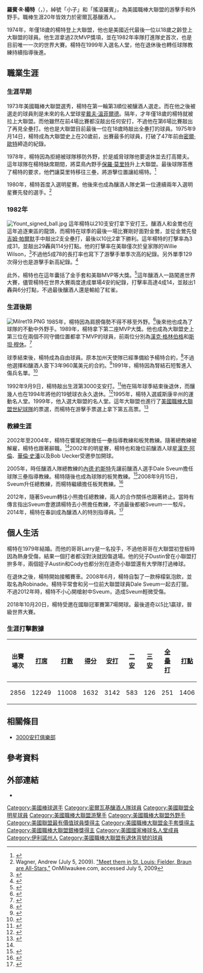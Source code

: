 {{Infobox baseball biography
|name        = 羅賓·楊特<br />Robin Yount
|image       = Robin Yount.jpg
|image_size  =
|caption     = 2006年的楊特
|position    = [[游擊手|游擊手]]/[[中外野手|中外野手]]
|bats        = 右
|throws      = 右
|birth_date  = {{Birth date and age|mf=yes|1955|9|16}}
|birth_place = {{USA}}[[伊利諾州|伊利諾州]][[丹維爾_(伊利諾伊州)|丹維爾]]
|death_date  = 
|death_place = 
|debutleague = 美國職棒大聯盟
|debutdate   = 4月5日
|debutyear   = 1974年
|debutteam   = 密爾瓦基釀酒人
|finalleague = 美國職棒大聯盟
|finaldate   = 10月3日
|finalyear   = 1993年
|finalteam   = 密爾瓦基釀酒人
|statleague  = 美國職棒大聯盟
|stat1label  = [[打擊率|打擊率]]
|stat1value  = .285
|stat2label  = [[安打|安打]]
|stat2value  = 3142
|stat3label  = [[全壘打|全壘打]]
|stat3value  = 251
|stat4label  = [[打點|打點]]
|stat4value  = 1406
|teams=
* [[密爾瓦基釀酒人|密爾瓦基釀酒人]] ({{mlby|1974}}–{{mlby|1993}})
|highlights=
* 3×[[美國職棒大聯盟全明星賽|全明星賽]] ([[1980年美國職棒大聯盟全明星賽|1980]],[[1982年美國職棒大聯盟全明星賽|1982]],[[1983年美國職棒大聯盟全明星賽|1983]])
* 2×[[美國職棒大聯盟最有價值球員獎|美聯MVP]] (1982,1989)
* [[美國職棒大聯盟金手套獎|金手套獎]] (1982)
* 3×[[美國職棒大聯盟銀棒獎|銀棒獎]] (1980,1982,1989)
* [[密爾瓦基釀酒人|密爾瓦基釀酒人]]退休號碼#19
* [[美樂棒球場|美樂棒球場]]名人紀念道
|hoflink  = 美國國家棒球名人堂暨博物館
|hoftype  = 美國棒球名人堂
|hofdate  = 1999年
|hofvote  = 77.5% (第一年票選)
}}
'''羅賓·R·楊特'''（{{lang-en|Robin R. Yount}}，{{bd|1955年|9月16日|}}），綽號「小子」和「搖滾羅賓」，為美國職棒大聯盟的游擊手和外野手。職棒生涯20年皆效力於密爾瓦基釀酒人。

1974年，年僅18歲的楊特登上大聯盟，他也是美國近代最後一位以18歲之齡登上大聯盟的球員。他生涯拿過2次MVP獎項，並在1982年率隊打進隊史首次，也是目前唯一一次的世界大賽。楊特在1999年入選名人堂，他在退休後也轉任球隊教練持續指導後進。
==職業生涯==
===生涯早期===
1973年美國職棒大聯盟選秀，楊特在第一輪第3順位被釀酒人選走。而在他之後被選走的球員則是未來的名人堂球星[[戴夫·溫菲爾德|戴夫·溫菲爾德]]。隔年，才年僅18歲的楊特就被拉上大聯盟。而他雖然在前4場比賽都沒敲出任何安打，不過他在第6場比賽敲出了再見全壘打。他也是大聯盟目前最後一位在18歲時敲出全壘打的球員。1975年9月14日，楊特成為大聯盟史上在20歲前，出賽最多的球員，打破了47年前由[[密爾·歐特|密爾·歐特]]締造的紀錄。

1978年，楊特因為拒絕被球隊移防外野，於是威脅球隊他要退休並去打高爾夫。這年球隊在楊特缺席期間，將菜鳥內野手[[保羅·莫里特|保羅·莫里特]]升上大聯盟。最後球隊答應了楊特的要求，他們讓莫里特移往三壘，將游擊位置讓給楊特。<ref name=Okrent>{{cite book|last1=Okrent|first1=Daniel|title=Nine Innings: The Anatomy of a Baseball Game|date=2000|publisher=[[Houghton_Mifflin_Harcourt|Houghton Mifflin Harcourt]]|isbn=0547527527|page=47|url=https://books.google.com/books?id=Z7gk-OcmVRkC&pg=PT64&lpg=PT64|accessdate=August 8, 2014}}</ref>

1980年，楊特首度入選明星賽。他後來也成為釀酒人隊史第一位連續兩年入選明星賽先發的選手。<ref>Wagner, Andrew (July 5, 2009). [http://www.onmilwaukee.com/sports/articles/fielderbraunasg070509.html "Meet them in St. Louis: Fielder, Braun are All-Stars,"] OnMilwaukee.com, accessed July 5, 2009</ref>
===1982年===
[[File:Yount_signed_ball.jpg|thumb]]
這年楊特以210支安打拿下安打王。釀酒人和金鶯也在這年追逐東區的龍頭，而楊特在球季的最後一場比賽剛好面對金鶯，並從金鶯先發[[吉姆·帕爾默|吉姆·帕爾默]]手中敲出2支全壘打，最後以10比2拿下勝利。這年楊特的打擊率為3成31，並敲出29轟與114分打點。他的打擊率在美聯僅次於皇家隊的Willie Wilson，<ref name=Fox>{{cite web|last1=Pesetski|first1=John|title=Yount springs into action, imparts wisdom on Brewers in spring training|url=http://www.foxsports.com/wisconsin/story/yount-springs-into-action-imparts-wisdom-on-brewers-in-spring-training-031714|publisher=[[Fox_Sports|Fox Sports]]|accessdate=August 8, 2014}}</ref>不過他5成78的長打率也寫下了游擊手單季次高的紀錄。另外單季129次得分也是游擊手新高紀錄。<ref name="Yount Wins AL MVP">{{cite web|url=http://brewers1982.com/1982/10/29/yount-wins-al-mvp/|title=Yount Wins AL MVP|work=Brewers1982.com|publisher=PastKast|accessdate=September 29, 2011|archiveurl=https://web.archive.org/web/20160304231342/http://brewers1982.com/1982/10/29/yount-wins-al-mvp/|archivedate=March 4, 2016}}</ref>

此外，楊特也在這年囊括了金手套和美聯MVP等大獎。<ref name="1982 awards">{{cite web|url=https://www.baseball-reference.com/awards/awards_1982.shtml|title=Baseball Awards Voting for 1982|work=[[Baseball-Reference.com|Baseball-Reference.com]]|accessdate=September 29, 2011}}</ref>這年釀酒人一路闖進世界大賽，儘管楊特在世界大賽兩度達成單場4安的紀錄，打擊率高達4成14，並敲出1轟與6分打點，不過最後釀酒人還是輸給了紅雀。
===生涯後期===
[[File:Milret19.PNG|thumb]]
1985年，楊特因為肩膀傷勢不得不移至外野。<ref name="library">{{cite web |url=http://www.baseballlibrary.com/ballplayers/player.php?name=Robin_Yount_1955&page=summary |title=The Ballplayers – Robin Yount |accessdate=2008-12-13 |work=BaseballLibrary.com|archiveurl=https://web.archive.org/web/20110604152142/http://www.baseballlibrary.com/ballplayers/player.php?name=Robin_Yount_1955&page=summary |archivedate=June 4, 2011 }}</ref>後來他也成為了球隊的不動中外野手。1989年，楊特拿下第二座MVP大獎。他也成為大聯盟史上第三位在兩個不同守備位置都拿下MVP的球員，前兩位分別為[[漢克·格林伯格|漢克·格林伯格]]和[[斯坦·穆休|斯坦·穆休]]。<ref name="urlBaseball Hall of Fame">{{cite web |url=http://baseballhall.org/hof/yount-robin |title=National Baseball Hall of Fame and Museum|work=|accessdate=2012-06-11}}</ref>

球季結束後，楊特成為自由球員。原本加州天使隊已經準備給予楊特合約，<ref name=Penner>{{cite news|last1=Penner|first1=Mike|title=Losing Yount keeps Angels a step behind|url=http://articles.latimes.com/1989-12-20/sports/sp-784_1_larry-yount|accessdate=August 8, 2014|work=[[Los_Angeles_Times|Los Angeles Times]]|date=December 20, 1989}}</ref>不過他選擇和釀酒人簽下3年960萬美元的合約。<ref name=Contract>{{cite news|title=Names in the news|url=http://articles.latimes.com/1990-02-21/sports/sp-1150_1_robin-yount|accessdate=August 8, 2014|work=[[Los_Angeles_Times|Los Angeles Times]]|date=February 21, 1990}}</ref>1991年，楊特因為腎結石短暫進入傷兵名單。<ref name=DL>{{cite news|title=Brewers place Yount on the disabled list|url=https://www.nytimes.com/1991/07/16/sports/sports-people-baseball-brewers-place-yount-on-the-disabled-list.html|accessdate=August 8, 2014|work=[[The_New_York_Times|The New York Times]]|date=July 16, 1991}}</ref>

1992年9月9日，楊特敲出生涯第3000支安打。<ref name=HOF3000>{{cite web|title=The 3000 Hit Club: Robin Yount|url=http://exhibits.baseballhalloffame.org/3000_hit_club/yount_robin.htm|publisher=[[Baseball_Hall_of_Fame|Baseball Hall of Fame]]|accessdate=August 8, 2014}}</ref>他在隔年球季結束後退休，而釀幾人也在1994年將他的19號球衣永久退休。<ref name=MLB>{{cite web|title=Brewers to mark 20th Anniversary of Robin Yount's retirement as a player|url=http://texas.rangers.mlb.com/news/article.jsp?ymd=20130802&content_id=55627370&vkey=pr_mil&c_id=mil|publisher=[[MLB.com|MLB.com]]|accessdate=August 8, 2014|date=August 2, 2013}}</ref>1995年，楊特入選威斯康辛州的運動名人堂。1999年，他入選大聯盟的名人堂。這年大聯盟也進行了[[美國職棒大聯盟世紀球隊|美國職棒大聯盟世紀球隊]]的票選，而楊特在游擊手票選上拿下第五高票。<ref>{{cite web|title=All Century Team|url=http://www.baseball-almanac.com/legendary/limc100.shtml|website=Baseball-Almanac.com}}</ref>
===教練生涯===
2002年至2004年，楊特在響尾蛇隊擔任一壘指導教練和板凳教練。隨著總教練被解雇，楊特也跟著辭職。<ref name="urlUSATODAY.com"/>2002年的明星賽，楊特也和幾位前釀酒人球星[[漢克·阿倫|漢克·阿倫]]、[[華倫·史潘|華倫·史潘]]以及Bob Uecker受邀參加開球。

2005年，時任釀酒人隊總教練的[[內德·約斯特|內德·約斯特]]先讓前釀酒人選手Dale Sveum擔任球隊三壘指導教練。楊特隨後也成為球隊的板凳教練。<ref name="urlUSATODAY.com">{{cite news |url=https://www.usatoday.com/sports/baseball/2005-11-03-notes_x.htm  |work=USA Today|accessdate=2008-10-03 | date=November 4, 2005 | title=Robin 'The Kid' Yount returns to Brewers}}</ref>2008年9月15日，Sveum升任總教練，而楊特繼續擔任板凳教練。<ref name="urlYount reveling in another postseason">{{cite web |url=http://mlb.mlb.com/news/article.jsp?ymd=20081002&content_id=3584104&vkey=ps2008news&fext=.jsp&c_id=mlb |title=Yount reveling in another postseason |work=|accessdate=2008-10-03}}</ref>

2012年，隨著Sveum轉往小熊擔任總教練，兩人的合作關係也跟著終止。當時有傳言指出Sveum會邀請楊特去小熊擔任教練，不過最後都被Sveum一一駁斥。2014年，楊特在春訓成為釀酒人的特別指導員。<ref name=Fox>{{cite web|last1=Pesetski|first1=John|title=Yount springs into action, imparts wisdom on Brewers in spring training|url=http://www.foxsports.com/wisconsin/story/yount-springs-into-action-imparts-wisdom-on-brewers-in-spring-training-031714|publisher=[[Fox_Sports|Fox Sports]]|accessdate=August 8, 2014}}</ref>
==個人生活==
楊特在1979年結婚。而他的哥哥Larry是一名投手，不過他哥哥在大聯盟初登板時因為熱身受傷，結果一個打者都沒對決就因傷退場。他的兒子Dustin曾在小聯盟打拚多年，兩個姪子Austin和Cody也都分別在道奇小聯盟還有大學隊打過棒球。

在退休之後，楊特開始接觸賽車。2008年6月，楊特自製了一款檸檬氣泡飲，並取名為Robinade。楊特平常會和另一位前大聯盟球員Dale Sveum一起去打獵。不過2012年時，楊特不小心開槍射中Sveum，造成Sveum輕微受傷。

2018年10月20日，楊特受邀在國聯冠軍賽第7場開球。最後道奇以5比1贏球，晉級世界大賽。
===生涯打擊數據===
{| class="wikitable"
! 出賽場次!! [[打席數|打席]]!! [[打數|打數]]!! [[得分_(棒球)|得分]]!! [[安打|安打]]!! [[二壘安打|二安]]
! [[三壘安打|三安]]!! [[全壘打|全壘打]]!! [[打點|打點]]!! [[盜壘|盜壘]]
! [[保送|保送]]!! [[三振|三振]]!! [[打擊率|打擊率]]!! [[上壘率|上壘率]]!! [[長打率|長打率]]
! [[觸身球|觸身球]]!! 守備率
|-
| 2856 || 12249 || 11008 || 1632 || 3142 || 583 || 126 || 251 || 1406 || 271 || 966 || 1350 || .285 || .342 || .430 || 27 || .965
|}

==相關條目==
*[[3000安打俱樂部|3000安打俱樂部]]
==參考資料==
{{Reflist|2}}
==外部連結==
{{Commons category|Robin Yount}}
{{Baseballstats|mlb=124721|espn=339|br=y/yountro01|fangraphs=1014396}}
* {{台灣棒球維基館|Robin_Yount}}

{{s-start}}
{{s-ach|ach}}
{{succession box |title=[[美國職棒大聯盟最有價值球員獎|美聯MVP]] | before=[[羅利·芬格斯|羅利·芬格斯]]<br />[[荷西·坎塞柯|荷西·坎塞柯]] |years=1982年<br />1989年 |after=[[小卡爾·瑞普肯|小卡爾·瑞普肯]]<br />[[瑞奇·韓德森|瑞奇·韓德森]]}}
{{succession box |title=[[完全打擊|完全打擊]] | before=Albert Hall |years=1988年6月12日 |after=Chris Speier}}
{{s-end}}

{{AL MVPs}}
{{3000 hit club}}
{{美國棒球名人堂成員}}
{{密爾瓦基釀酒人隊退休號碼}}

{{DEFAULTSORT:Yount, Robin}}
[[Category:美國棒球選手|Category:美國棒球選手]]
[[Category:密爾瓦基釀酒人隊球員|Category:密爾瓦基釀酒人隊球員]]
[[Category:美國聯盟全明星球員|Category:美國聯盟全明星球員]]
[[Category:美國職棒大聯盟游擊手|Category:美國職棒大聯盟游擊手]]
[[Category:美國職棒大聯盟外野手|Category:美國職棒大聯盟外野手]]
[[Category:美國聯盟最有價值球員獎得主|Category:美國聯盟最有價值球員獎得主]]
[[Category:美國職棒大聯盟金手套獎得主|Category:美國職棒大聯盟金手套獎得主]]
[[Category:美國職棒大聯盟銀棒獎得主|Category:美國職棒大聯盟銀棒獎得主]]
[[Category:美國國家棒球名人堂成員|Category:美國國家棒球名人堂成員]]
[[Category:伊利諾州人|Category:伊利諾州人]]
[[Category:美國職棒大聯盟有退休背號的球員|Category:美國職棒大聯盟有退休背號的球員]]
